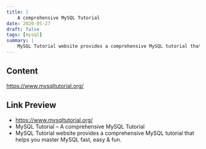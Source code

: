 ```yaml
---
title: |
    A comprehensive MySQL Tutorial
date: 2020-05-27
draft: false
tags: [mysql]
summary: |
    MySQL Tutorial website provides a comprehensive MySQL tutorial that helps you master MySQL fast, easy & fun.
---
```


## Content

https://www.mysqltutorial.org/

## Link Preview

- https://www.mysqltutorial.org/
- MySQL Tutorial – A comprehensive MySQL Tutorial
- MySQL Tutorial website provides a comprehensive MySQL tutorial that helps you master MySQL fast, easy & fun.
